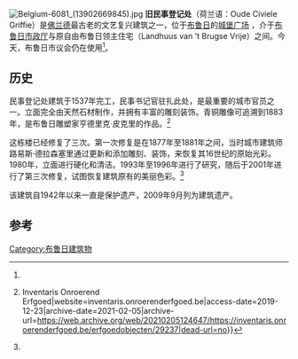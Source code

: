 [[File:Belgium-6081_(13902669845).jpg|thumb]]
'''旧民事登记处'''（荷兰语：Oude Civiele Griffie）是[[佛兰德|佛兰德]]最古老的文艺复兴建筑之一，位于[[布鲁日|布鲁日]]的[[城堡广场_(布吕赫)|城堡广场]] ，介于[[布鲁日市政厅|布鲁日市政厅]]与原自由布鲁日领主住宅（Landhuus van ’t Brugse Vrije）之间。今天，布鲁日市议会仍在使用<ref name=":0" />。

== 历史 ==
民事登记处建筑于1537年完工，民事书记官驻扎此处，是最重要的城市官员之一。立面完全由天然石材制作，并拥有丰富的雕刻装饰。青铜雕像可追溯到1883年，是布鲁日雕塑家亨德里克·皮克里的作品。<ref name=":0">{{Cite web|url=https://inventaris.onroerenderfgoed.be/erfgoedobjecten/29237|title=Griffie van het Brugse Vrije {{!}} Inventaris Onroerend Erfgoed|website=inventaris.onroerenderfgoed.be|access-date=2019-12-23|archive-date=2021-02-05|archive-url=https://web.archive.org/web/20210205124647/https://inventaris.onroerenderfgoed.be/erfgoedobjecten/29237|dead-url=no}}</ref> 

这栋楼已经修复了三次。第一次修复是在1877年至1881年之间，当时城市建筑师路易斯·德拉森塞里通过更新和添加雕刻、装饰，来恢复其16世纪的原始光彩。1980年，立面进行硬化和清洁。1993年至1996年进行了研究，随后于2001年进行了第三次修复，试图恢复建筑原有的美丽色彩。<ref name=":0" />

该建筑自1942年以来一直是保护遗产，2009年9月列为建筑遗产。

== 参考 ==
{{reflist}}
{{coord|51.20840|3.22737|format=dms|type:landmark_region:BE|display=title}}
[[Category:布鲁日建筑物|Category:布鲁日建筑物]]